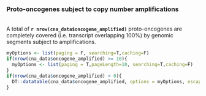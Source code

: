 ### Proto-oncogenes subject to copy number amplifications
<br>
A total of __`r nrow(cna_data$oncogene_amplified)`__ proto-oncogenes are completely covered (i.e. transcript overlapping 100%) by genomic segments subject to amplifications.

```r
myOptions <- list(paging = F, searching=T,caching=F)
if(nrow(cna_data$oncogene_amplified) >= 10){
  myOptions <- list(paging = T,pageLength=10, searching=T,caching=F)
}
if(nrow(cna_data$oncogene_amplified) > 0){
  DT::datatable(cna_data$oncogene_amplified, options = myOptions, escape=F, extensions = "Responsive")
}
```

<br><br>
